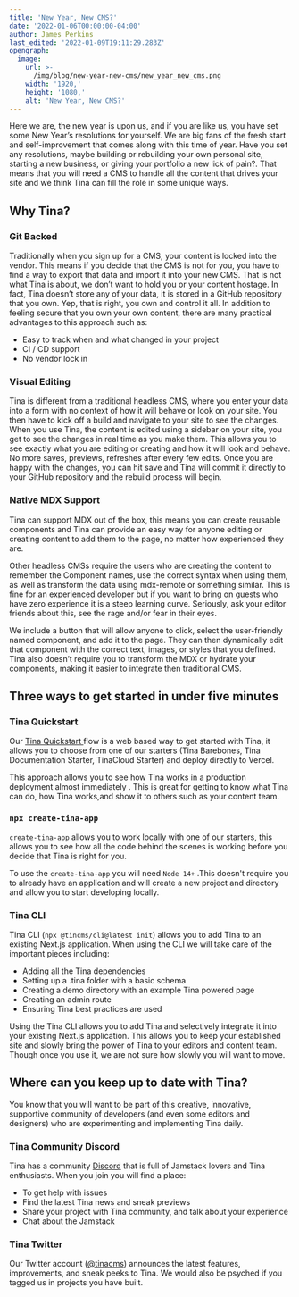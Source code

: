```yaml
---
title: 'New Year, New CMS?'
date: '2022-01-06T00:00:00-04:00'
author: James Perkins
last_edited: '2022-01-09T19:11:29.283Z'
opengraph:
  image:
    url: >-
      /img/blog/new-year-new-cms/new_year_new_cms.png
    width: '1920,'
    height: '1080,'
    alt: 'New Year, New CMS?'
---
```


Here we are, the new year is upon us, and if you are like us, you have set some New Year’s resolutions for yourself. We are big fans of the fresh start and self-improvement that comes along with this time of year. Have you set any resolutions, maybe building or rebuilding your own personal site, starting a new business, or giving your portfolio a new lick of pain?. That means that you will need a CMS to handle all the content that drives your site and we think Tina can fill the role in some unique ways.

## Why Tina?

### Git Backed

Traditionally when you sign up for a CMS, your content is locked into the vendor. This means if you decide that the CMS is not for you, you have to find a way to export that data and import it into your new CMS. That is not what Tina is about, we don’t want to hold you or your content hostage. In fact, Tina doesn’t store any of your data, it is stored in a GitHub repository that you own. Yep, that is right, you own and control it all. In addition to feeling secure that you own your own content, there are many practical advantages to this approach such as:

- Easy to track when and what changed in your project
- CI / CD support
- No vendor lock in

### Visual Editing

Tina is different from a traditional headless CMS, where you enter your data into a form with no context of how it will behave or look on your site. You then have to kick off a build and navigate to your site to see the changes.
When you use Tina, the content is edited using a sidebar on your site, you get to see the changes in real time as you make them. This allows you to see exactly what you are editing or creating and how it will look and behave. No more saves, previews, refreshes after every few edits. Once you are happy with the changes, you can hit save and Tina will commit it directly to your GitHub repository and the rebuild process will begin.

### Native MDX Support

Tina can support MDX out of the box, this means you can create reusable components and Tina can provide an easy way for anyone editing or creating content to add them to the page, no matter how experienced they are.

Other headless CMSs require the users who are creating the content to remember the Component names, use the correct syntax when using them, as well as transform the data using mdx-remote or something similar. This is fine for an experienced developer but if you want to bring on guests who have zero experience it is a steep learning curve. Seriously, ask your editor friends about this, see the rage and/or fear in their eyes.

We include a button that will allow anyone to click, select the user-friendly named component, and add it to the page. They can then dynamically edit that component with the correct text, images, or styles that you defined.
Tina also doesn’t require you to transform the MDX or hydrate your components, making it easier to integrate then traditional CMS.

## Three ways to get started in under five minutes

### Tina Quickstart

Our [Tina Quickstart ](https://app.tina.io/quickstart) flow is a web based way to get started with Tina, it allows you to choose from one of our starters (Tina Barebones, Tina Documentation Starter, TinaCloud Starter) and deploy directly to Vercel.

This approach allows you to see how Tina works in a production deployment almost immediately . This is great for getting to know what Tina can do, how Tina works,and show it to others such as your content team.

<WebmEmbed embedSrc="/img/blog/new-year-new-cms/tina-quickstart.webm"/>

### `npx create-tina-app`

`create-tina-app` allows you to work locally with one of our starters, this allows you to see how all the code behind the scenes is working before you decide that Tina is right for you.

To use the `create-tina-app` you will need `Node 14+` .This doesn't require you to already have an application and will create a new project and directory and allow you to start developing locally.

<WebmEmbed embedSrc="/img/blog/new-year-new-cms/create-tina-app.webm"/>

### Tina CLI

Tina CLI (`npx @tincms/cli@latest init`) allows you to add Tina to an existing Next.js application. When using the CLI we will take care of the important pieces including:

- Adding all the Tina dependencies
- Setting up a .tina folder with a basic schema
- Creating a demo directory with an example Tina powered page
- Creating an admin route
- Ensuring Tina best practices are used

Using the Tina CLI allows you to add Tina and selectively integrate it into your existing Next.js application. This allows you to keep your established site and slowly bring the power of Tina to your editors and content team. Though once you use it, we are not sure how slowly you will want to move.

<WebmEmbed embedSrc="/img/blog/new-year-new-cms/tina-cli.webm"/>

## Where can you keep up to date with Tina?

You know that you will want to be part of this creative, innovative, supportive community of developers (and even some editors and designers) who are experimenting and implementing Tina daily.

### Tina Community Discord

Tina has a community [Discord](https://discord.com/invite/zumN63Ybpf) that is full of Jamstack lovers and Tina enthusiasts. When you join you will find a place:

- To get help with issues
- Find the latest Tina news and sneak previews
- Share your project with Tina community, and talk about your experience
- Chat about the Jamstack

### Tina Twitter

Our Twitter account ([@tinacms](https://twitter.com/tinacms)) announces the latest features, improvements, and sneak peeks to Tina. We would also be psyched if you tagged us in projects you have built.
